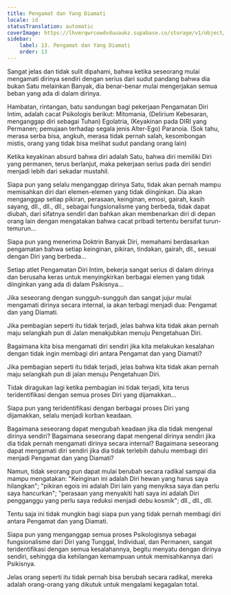 ```yaml
---
title: Pengamat dan Yang Diamati
locale: id
statusTranslation: automatic
coverImage: https://lhvmrqwrcowdvduuaukz.supabase.co/storage/v1/object/public/strapi-uploads/small_cover-tratado-de-psicologia-revolucionaria.webp-5e15e1cec4e0ebebcde5d7fc7565d8fd.webp
sidebar:
    label: 13. Pengamat dan Yang Diamati
    order: 13
---
```

Sangat jelas dan tidak sulit dipahami, bahwa ketika seseorang mulai mengamati dirinya sendiri dengan serius dari sudut pandang bahwa dia bukan Satu melainkan Banyak, dia benar-benar mulai mengerjakan semua beban yang ada di dalam dirinya.

Hambatan, rintangan, batu sandungan bagi pekerjaan Pengamatan Diri Intim, adalah cacat Psikologis berikut: Mitomania, (Delirium Kebesaran, menganggap diri sebagai Tuhan) Egolatria, (Keyakinan pada DIRI yang Permanen; pemujaan terhadap segala jenis Alter-Ego) Paranoia. (Sok tahu, merasa serba bisa, angkuh, merasa tidak pernah salah, kesombongan mistis, orang yang tidak bisa melihat sudut pandang orang lain)

Ketika keyakinan absurd bahwa diri adalah Satu, bahwa diri memiliki Diri yang permanen, terus berlanjut, maka pekerjaan serius pada diri sendiri menjadi lebih dari sekadar mustahil.

Siapa pun yang selalu menganggap dirinya Satu, tidak akan pernah mampu memisahkan diri dari elemen-elemen yang tidak diinginkan. Dia akan menganggap setiap pikiran, perasaan, keinginan, emosi, gairah, kasih sayang, dll., dll., dll., sebagai fungsionalisme yang berbeda, tidak dapat diubah, dari sifatnya sendiri dan bahkan akan membenarkan diri di depan orang lain dengan mengatakan bahwa cacat pribadi tertentu bersifat turun-temurun...

Siapa pun yang menerima Doktrin Banyak Diri, memahami berdasarkan pengamatan bahwa setiap keinginan, pikiran, tindakan, gairah, dll., sesuai dengan Diri yang berbeda...

Setiap atlet Pengamatan Diri Intim, bekerja sangat serius di dalam dirinya dan berusaha keras untuk menyingkirkan berbagai elemen yang tidak diinginkan yang ada di dalam Psikisnya...

Jika seseorang dengan sungguh-sungguh dan sangat jujur mulai mengamati dirinya secara internal, ia akan terbagi menjadi dua: Pengamat dan yang Diamati.

Jika pembagian seperti itu tidak terjadi, jelas bahwa kita tidak akan pernah maju selangkah pun di Jalan menakjubkan menuju Pengetahuan Diri.

Bagaimana kita bisa mengamati diri sendiri jika kita melakukan kesalahan dengan tidak ingin membagi diri antara Pengamat dan yang Diamati?

Jika pembagian seperti itu tidak terjadi, jelas bahwa kita tidak akan pernah maju selangkah pun di jalan menuju Pengetahuan Diri.

Tidak diragukan lagi ketika pembagian ini tidak terjadi, kita terus teridentifikasi dengan semua proses Diri yang dijamakkan...

Siapa pun yang teridentifikasi dengan berbagai proses Diri yang dijamakkan, selalu menjadi korban keadaan.

Bagaimana seseorang dapat mengubah keadaan jika dia tidak mengenal dirinya sendiri? Bagaimana seseorang dapat mengenal dirinya sendiri jika dia tidak pernah mengamati dirinya secara internal? Bagaimana seseorang dapat mengamati diri sendiri jika dia tidak terlebih dahulu membagi diri menjadi Pengamat dan yang Diamati?

Namun, tidak seorang pun dapat mulai berubah secara radikal sampai dia mampu mengatakan: "Keinginan ini adalah Diri hewan yang harus saya hilangkan"; "pikiran egois ini adalah Diri lain yang menyiksa saya dan perlu saya hancurkan"; "perasaan yang menyakiti hati saya ini adalah Diri pengganggu yang perlu saya reduksi menjadi debu kosmik"; dll., dll., dll.

Tentu saja ini tidak mungkin bagi siapa pun yang tidak pernah membagi diri antara Pengamat dan yang Diamati.

Siapa pun yang menganggap semua proses Psikologisnya sebagai fungsionalisme dari Diri yang Tunggal, Individual, dan Permanen, sangat teridentifikasi dengan semua kesalahannya, begitu menyatu dengan dirinya sendiri, sehingga dia kehilangan kemampuan untuk memisahkannya dari Psikisnya.

Jelas orang seperti itu tidak pernah bisa berubah secara radikal, mereka adalah orang-orang yang dikutuk untuk mengalami kegagalan total.

